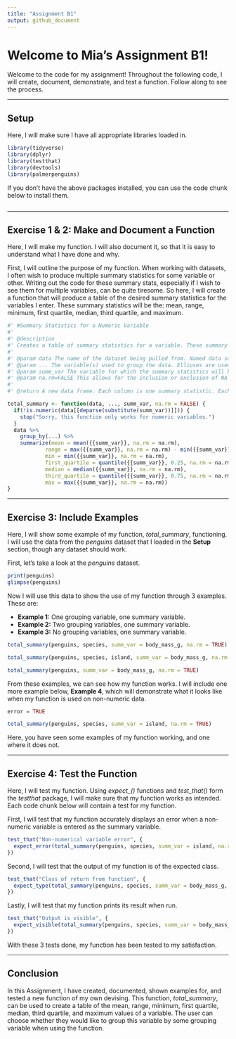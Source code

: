 ```yaml
---
title: "Assignment B1"
output: github_document
---
```


# Welcome to Mia's Assignment B1!

Welcome to the code for my assignment! Throughout the following code, I will create, document, demonstrate, and test a function. Follow along to see the process.

------------------------------------------------------------------------

## Setup

Here, I will make sure I have all appropriate libraries loaded in.

```r

library(tidyverse)
library(dplyr)
library(testthat)
library(devtools)
library(palmerpenguins)

```

If you don't have the above packages installed, you can use the code chunk below to install them.

```r

```

------------------------------------------------------------------------

## Exercise 1 & 2: Make and Document a Function

Here, I will make my function. I will also document it, so that it is easy to understand what I have done and why.

First, I will outline the purpose of my function. When working with datasets, I often wish to produce multiple summary statistics for some variable or other. Writing out the code for these summary stats, especially if I wish to see them for multiple variables, can be quite tiresome. So here, I will create a function that will produce a table of the desired summary statistics for the variables I enter. These summary statistics will be the: mean, range, minimum, first quartile, median, third quartile, and maximum.

```r

#' #Summary Statistics for a Numeric Variable 
#' 
#' @description
#' Creates a table of summary statistics for a variable. These summary statistics are the mean, range, minimum, first quartile, medan, third quartile, and maximum of the variable.
#' 
#' @param data The name of the dataset being pulled from. Named data so that it's purpose is clear.
#' @param ... The variable(s) used to group the data. Ellipses are used because the user may or may not want to group their data, or they may wish to group by one or multiple variables.
#' @param summ_var The variable for which the summary statistics will be generated. Named summ_var to be clear that this is the variable for which a summary will be generated.
#' @param na.rm=FALSE This allows for the inclusion or exclusion of NA values in the function.
#' 
#' @return A new data frame. Each column is one summary statistic. Each row is  for a combination of grouping variables.

total_summary <- function(data, ..., summ_var, na.rm = FALSE) {
  if(!is.numeric(data[[deparse(substitute(summ_var))]])) {
    stop("Sorry, this function only works for numeric variables.")
  }
  data %>%
    group_by(...) %>%
    summarize(mean = mean({{summ_var}}, na.rm = na.rm),
            range = max({{summ_var}}, na.rm = na.rm) - min({{summ_var}}, na.rm = na.rm),
            min = min({{summ_var}}, na.rm = na.rm),
            first_quartile = quantile({{summ_var}}, 0.25, na.rm = na.rm),
            median = median({{summ_var}}, na.rm = na.rm),
            third_quartile = quantile({{summ_var}}, 0.75, na.rm = na.rm),
            max = max({{summ_var}}, na.rm = na.rm))
}

```

------------------------------------------------------------------------

## Exercise 3: Include Examples

Here, I will show some example of my function, *total_summary*, functioning. I will use the data from the *penguins* dataset that I loaded in the **Setup** section, though any dataset should work.

First, let's take a look at the *penguins* dataset.

```r

print(penguins)
glimpse(penguins)

```

Now I will use this data to show the use of my function through 3 examples. These are:

- **Example 1:** One grouping variable, one summary variable.  
- **Example 2:** Two grouping variables, one summary variable.  
- **Example 3:** No grouping variables, one summary variable.

```r

total_summary(penguins, species, summ_var = body_mass_g, na.rm = TRUE)

```

```r

total_summary(penguins, species, island, summ_var = body_mass_g, na.rm = TRUE)

```

```r

total_summary(penguins, summ_var = body_mass_g, na.rm = TRUE)

```

From these examples, we can see how my function works. I will include one more example below, **Example 4**, which will demonstrate what it looks like when my function is used on non-numeric data.

```r

error = TRUE

total_summary(penguins, species, summ_var = island, na.rm = TRUE)

```

Here, you have seen some examples of my function working, and one where it does not.

------------------------------------------------------------------------

## Exercise 4: Test the Function

Here, I will test my function. Using *expect_()* functions and *test_that()* form the *testthat* package, I will make sure that my function works as intended. Each code chunk below will contain a test for my function. 

First, I will test that my function accurately displays an error when a non-numeric variable is entered as the summary variable.

```r

test_that("Non-numerical variable error", {
  expect_error(total_summary(penguins, species, summ_var = island, na.rm = TRUE))
})

```

Second, I will test that the output of my function is of the expected class. 

```r

test_that("Class of return from function", {
  expect_type(total_summary(penguins, species, summ_var = body_mass_g, na.rm = TRUE), "list")
})

```

Lastly, I will test that my function prints its result when run.

```r

test_that("Output is visible", {
  expect_visible(total_summary(penguins, species, summ_var = body_mass_g, na.rm = TRUE))
})

```
With these 3 tests done, my function has been tested to my satisfaction.

---

## Conclusion

In this Assignment, I have created, documented, shown examples for, and tested a new function of my own devising. This function, *total_summary*, can be used to create a table of the mean, range, minimum, first quartile, median, third quartile, and maximum values of a variable. The user can choose whether they would like to group this variable by some grouping variable when using the function.
